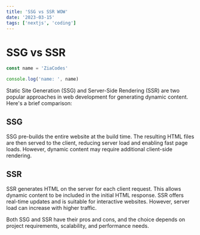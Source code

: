 ```yaml
---
title: 'SSG vs SSR WOW'
date: '2023-03-15'
tags: ['nextjs', 'coding']
---
```


# SSG vs SSR

```jsx
const name = 'ZiaCodes'

console.log('name: ', name)
```

Static Site Generation (SSG) and Server-Side Rendering (SSR) are two popular approaches in web development for generating dynamic content. Here's a brief comparison:

## SSG

SSG pre-builds the entire website at the build time. The resulting HTML files are then served to the client, reducing server load and enabling fast page loads. However, dynamic content may require additional client-side rendering.

## SSR

SSR generates HTML on the server for each client request. This allows dynamic content to be included in the initial HTML response. SSR offers real-time updates and is suitable for interactive websites. However, server load can increase with higher traffic.

Both SSG and SSR have their pros and cons, and the choice depends on project requirements, scalability, and performance needs.
